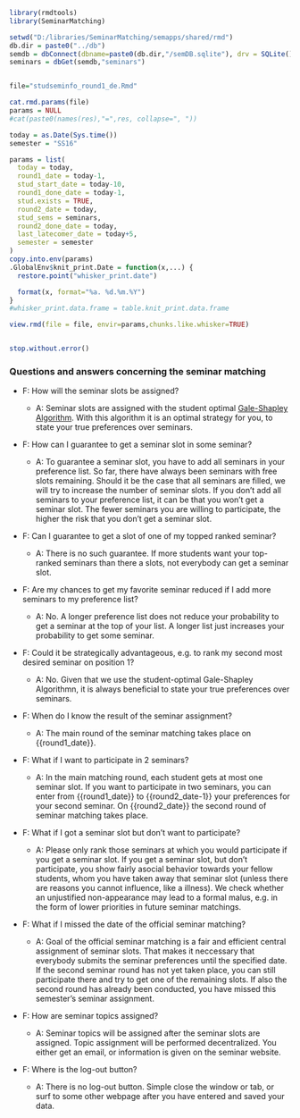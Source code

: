 
```r
library(rmdtools)
library(SeminarMatching)

setwd("D:/libraries/SeminarMatching/semapps/shared/rmd")
db.dir = paste0("../db")
semdb = dbConnect(dbname=paste0(db.dir,"/semDB.sqlite"), drv = SQLite())
seminars = dbGet(semdb,"seminars")


file="studseminfo_round1_de.Rmd"

cat.rmd.params(file)
params = NULL
#cat(paste0(names(res),"=",res, collapse=", "))

today = as.Date(Sys.time())
semester = "SS16"

params = list(
  today = today,
  round1_date = today-1,  
  stud_start_date = today-10,
  round1_done_date = today-1,
  stud.exists = TRUE,
  round2_date = today,
  stud_sems = seminars,
  round2_done_date = today,
  last_latecomer_date = today+5,
  semester = semester
)
copy.into.env(params)
.GlobalEnv$knit_print.Date = function(x,...) {
  restore.point("whisker_print.date")

  format(x, format="%a. %d.%m.%Y")
}
#whisker_print.data.frame = table.knit_print.data.frame

view.rmd(file = file, envir=params,chunks.like.whisker=TRUE)


stop.without.error()
```

<!-- START -->

### Questions and answers concerning the seminar matching

- F: How will the seminar slots be assigned?
  
  - A: Seminar slots are assigned with the student optimal <a href="https://en.wikipedia.org/wiki/Stable_marriage_problem" target="_blank">Gale-Shapley Algorithm</a>. With this algorithm it is an optimal strategy for you, to state your true preferences over seminars.


- F: How can I guarantee to get a seminar slot in some seminar?

  - A: To guarantee a seminar slot, you have to add all seminars in your preference list. So far, there have always been seminars with free slots remaining. Should it be the case that all seminars are filled, we will try to increase the number of seminar slots. If you don't add all seminars to your preference list, it can be that you won't get a seminar slot. The fewer seminars you are willing to participate, the higher the risk that you don't get a seminar slot.

- F: Can I guarantee to get a slot of one of my topped ranked seminar?
  - A: There is no such guarantee. If more students want your top-ranked seminars than there a slots, not everybody can get a seminar slot.

- F: Are my chances to get my favorite seminar reduced if I add more seminars to my preference list?

  - A: No. A longer preference list does not reduce your probability to get a seminar at the top of your list. A longer list just increases your probability to get some seminar. 
  
- F: Could it be strategically advantageous, e.g. to rank my second most desired seminar on position 1?
  - A: No. Given that we use the student-optimal Gale-Shapley Algorithmn, it is always beneficial to state your true preferences over seminars.

- F: When do I know the result of the seminar assignment?

  - A: The main round of the seminar matching takes place on {{round1_date}}.
  
- F: What if I want to participate in 2 seminars?
  - A: In the main matching round, each student gets at most one seminar slot. If you want to participate in two seminars, you can enter from {{round1_date}} to  {{round2_date-1}} your preferences for your second seminar. On {{round2_date}} the second round of seminar matching takes place.
  
- F: What if I got a seminar slot but don't want to participate?

  - A: Please only rank those seminars at which you would participate if you get a seminar slot. If you get a seminar slot, but don't participate, you show fairly asocial behavior towards your fellow students, whom you have taken away that seminar slot (unless there are reasons you cannot influence, like a illness). We check whether an unjustified non-appearance may lead to a formal malus, e.g. in the form of lower priorities in future seminar matchings.
  
- F: What if I missed the date of the official seminar matching?

  - A: Goal of the official seminar matching is a fair and efficient central assignment of seminar slots. That makes it neccessary that everybody submits the seminar preferences until the specified date. If the second seminar round has not yet taken place, you can still participate there and try to get one of the remaining slots. If also the second round has already been conducted, you have missed this semester's seminar assignment. 

- F: How are seminar topics assigned?
  - A: Seminar topics will be assigned after the seminar slots are assigned. Topic assignment will be performed decentralized. You either get an email, or information is given on the seminar website.
  
- F: Where is the log-out button?
  - A: There is no log-out button. Simple close the window or tab, or surf to some other webpage after you have entered and saved your data.
